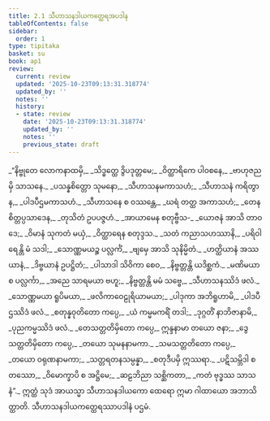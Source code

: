 ```yaml
---
title: 2.1 သီဟာသနဒါယကတ္ထေရအပဒါန
tableOfContents: false
sidebar:
  order: 1
type: tipitaka
basket: su
book: ap1
review:
  current: review
  updated: '2025-10-23T09:13:31.318774'
  updated_by: ''
  notes: ''
  history:
  - state: review
    date: '2025-10-23T09:13:31.318774'
    updated_by: ''
    notes: ''
    previous_state: draft
---
```



<ReviewStatus review={frontmatter.review} showDetails={true} />

<HypothesisAnnotation frontmatter={frontmatter} />

<DynamicBreadcrumb />

<Division number="1" book="ap1" e="ch" v="20" p="60">

<Paragraph number="696" type="verses" book="ap1">
_“နိဗ္ဗုတေ လောကနာထမှိ,_  
_သိဒ္ဓတ္ထေ ဒွိပဒုတ္တမေ;_  
_ဝိတ္ထာရိကေ ပါဝစနေ,_  
_ဗာဟုဇညမှိ သာသနေ._  

</Paragraph>

</Division>
<Division number="2" book="ap1" e="ch" v="20" p="60">

<Paragraph number="697" type="verses" book="ap1">
_ပသန္နစိတ္တော သုမနော,_  
_သီဟာသနမကာသဟံ;_  
_သီဟာသနံ ကရိတွာန,_  
_ပါဒပီဌမကာသဟံ._  

</Paragraph>

</Division>
<Division number="3" book="ap1" e="ch" v="20" p="60">

<Paragraph number="698" type="verses" book="ap1">
_သီဟာသနေ စ ဝဿန္တေ,_  
_ဃရံ တတ္ထ အကာသဟံ;_  
_တေန စိတ္တပ္ပသာဒေန,_  
_တုသိတံ ဥပပဇ္ဇဟံ._  

</Paragraph>

</Division>
<Division number="4" book="ap1" e="ch" v="20" p="60">

<Paragraph number="699" type="verses" book="ap1">
_အာယာမေန စတုဗ္ဗီသ-_  
_ယောဇနံ အာသိ တာဝဒေ;_  
_ဝိမာနံ သုကတံ မယှံ,_  
_ဝိတ္ထာရေန စတုဒ္ဒသ._  

</Paragraph>

</Division>
<Division number="5" book="ap1" e="ch" v="20" p="60">

<Paragraph number="700" type="verses" book="ap1">
_သတံ ကညာသဟဿာနိ,_  
_ပရိဝါရေန္တိ မံ သဒါ;_  
_သောဏ္ဏမယဉ္စ ပလ္လင်္ကံ,_  
_ဗျမှေ အာသိ သုနိမ္မိတံ._  

</Paragraph>

</Division>
<Division number="6" book="ap1" e="ch" v="20" p="60">

<Paragraph number="701" type="verses" book="ap1">
_ဟတ္ထိယာနံ အဿယာနံ,_  
_ဒိဗ္ဗယာနံ ဥပဋ္ဌိတံ;_  
_ပါသာဒါ သိဝိကာ စေဝ,_  
_နိဗ္ဗတ္တန္တိ ယဒိစ္ဆကံ._  

</Paragraph>

</Division>
<Division number="7" book="ap1" e="ch" v="20" p="60">

<Paragraph number="702" type="verses" book="ap1">
_မဏိမယာ စ ပလ္လင်္ကာ,_  
_အညေ သာရမယာ ဗဟူ;_  
_နိဗ္ဗတ္တန္တိ မမံ သဗ္ဗေ,_  
_သီဟာသနဿိဒံ ဖလံ._  

</Paragraph>

</Division>
<Division number="8" book="ap1" e="ch" v="20" p="60">

<Paragraph number="703" type="verses" book="ap1">
_သောဏ္ဏမယာ ရူပိမယာ,_  
_ဖလိကာဝေဠုရိယာမယာ;_  
_ပါဒုကာ အဘိရူဟာမိ,_  
_ပါဒပီဌဿိဒံ ဖလံ._  

</Paragraph>

</Division>
<Division number="9" book="ap1" e="ch" v="20" p="60">

<Paragraph number="704" type="verses" book="ap1">
_စတုန္နဝုတိတော ကပ္ပေ,_  
_ယံ ကမ္မမကရိံ တဒါ;_  
_ဒုဂ္ဂတိံ နာဘိဇာနာမိ,_  
_ပုညကမ္မဿိဒံ ဖလံ._  

</Paragraph>

</Division>
<Division number="10" book="ap1" e="ch" v="20" p="60">

<Paragraph number="705" type="verses" book="ap1">
_တေသတ္တတိမှိတော ကပ္ပေ,_  
ဣန္ဒနာမာ တယော ဇနာ;_  
_ဒွေသတ္တတိမှိတော ကပ္ပေ,_  
_တယော သုမနနာမကာ._  

</Paragraph>

</Division>
<Division number="11" book="ap1" e="ch" v="20" p="60">

<Paragraph number="706" type="verses" book="ap1">
_သမသတ္တတိတော ကပ္ပေ,_  
_တယော ဝရုဏနာမကာ;_  
_သတ္တရတနသမ္ပန္နာ,_  
_စတုဒီပမှိ ဣဿရာ._  

</Paragraph>

</Division>
<Division number="12" book="ap1" e="ch" v="20" p="61">

<Paragraph number="707" type="verses" book="ap1">
_ပဋိသမ္ဘိဒါ စတဿော,_  
_ဝိမောက္ခာပိ စ အဋ္ဌိမေ;_  
_ဆဠဘိညာ သစ္ဆိကတာ,_  
_ကတံ ဗုဒ္ဓဿ သာသနံ”._  

</Paragraph>

<Paragraph number="708" book="ap1">
ဣတ္ထံ သုဒံ အာယသ္မာ သီဟာသနဒါယကော ထေရော ဣမာ ဂါထာယော အဘာသိတ္ထာတိ.

</Paragraph>
</Division>

<Paragraph number="709" type="center" book="ap1">
သီဟာသနဒါယကတ္ထေရဿာပဒါနံ ပဌမံ.
</Paragraph>
